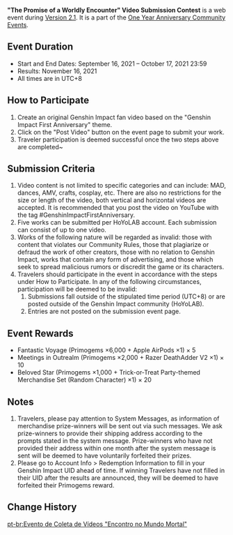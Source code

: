 {{Event
|name              = The Promise of a Worldly Encounter Video Contest
|image             = The Promise of a Worldly Encounter Video Contest.png
|type              = Web
|group             = Submission
|time_known        = yes
|time_start        = 2021-09-16 00:00:00
|time_start_offset = GMT+8
|time_end          = 2021-10-17 23:59:59
|time_end_offset   = GMT+8
|link              = https://www.hoyolab.com/contribution/55
}}
'''"The Promise of a Worldly Encounter" Video Submission Contest''' is a web event during [[Version 2.1]]. It is a part of the [[One Year Anniversary Community Event]]s.

==Event Duration==
*Start and End Dates: September 16, 2021 – October 17, 2021 23:59
*Results: November 16, 2021
*All times are in UTC+8

==How to Participate==
# Create an original Genshin Impact fan video based on the "Genshin Impact First Anniversary" theme.
# Click on the "Post Video" button on the event page to submit your work.
# Traveler participation is deemed successful once the two steps above are completed~

==Submission Criteria==
# Video content is not limited to specific categories and can include: MAD, dances, AMV, crafts, cosplay, etc. There are also no restrictions for the size or length of the video, both vertical and horizontal videos are accepted. It is recommended that you post the video on YouTube with the tag #GenshinImpactFirstAnniversary.
# Five works can be submitted per HoYoLAB account. Each submission can consist of up to one video.
# Works of the following nature will be regarded as invalid: those with content that violates our Community Rules, those that plagiarize or defraud the work of other creators, those with no relation to Genshin Impact, works that contain any form of advertising, and those which seek to spread malicious rumors or discredit the game or its characters.
# Travelers should participate in the event in accordance with the steps under How to Participate. In any of the following circumstances, participation will be deemed to be invalid:
## Submissions fall outside of the stipulated time period (UTC+8) or are posted outside of the Genshin Impact community (HoYoLAB).
## Entries are not posted on the submission event page.

==Event Rewards==
*Fantastic Voyage (Primogems ×6,000 + Apple AirPods ×1) × 5
*Meetings in Outrealm (Primogems ×2,000 + Razer DeathAdder V2 ×1) × 10
*Beloved Star (Primogems ×1,000 + Trick-or-Treat Party-themed Merchandise Set (Random Character) ×1) × 20

==Notes==
# Travelers, please pay attention to System Messages, as information of merchandise prize-winners will be sent out via such messages. We ask prize-winners to provide their shipping address according to the prompts stated in the system message. Prize-winners who have not provided their address within one month after the system message is sent will be deemed to have voluntarily forfeited their prizes.
# Please go to Account Info > Redemption Information to fill in your Genshin Impact UID ahead of time. If winning Travelers have not filled in their UID after the results are announced, they will be deemed to have forfeited their Primogems reward.

==Change History==
{{Change History|2.1}}

[[pt-br:Evento de Coleta de Vídeos "Encontro no Mundo Mortal"]]